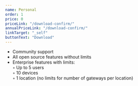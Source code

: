 ```yaml
---
name: Personal
order: 1
price: 0
priceLink: "/download-confirm/"
annualPriceLink: "/download-confirm/"
linkTarget: "_self"
buttonText: "Download"
---
```


- Community support
- All open source features without limits
- Enterprise features with limits:<br/>
  ◦ Up to 5 users<br/>
  ◦ 10 devices<br/>
  ◦ 1 location <span>(no limits for number of gateways per location)</span>
